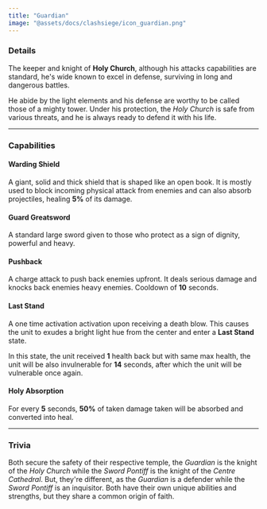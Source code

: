 ```yaml
---
title: "Guardian"
image: "@assets/docs/clashsiege/icon_guardian.png"
---
```


### Details

The keeper and knight of **Holy Church**, although his attacks capabilities are standard, he's wide known to excel in defense, surviving in long and dangerous battles.

He abide by the light elements and his defense are worthy to be called those of a mighty tower. Under his protection, the *Holy Church* is safe from various threats, and he is always ready to defend it with his life.

---

### Capabilities

<Tabs client:load>

<Tab name="Main Attack">

#### Warding Shield

A giant, solid and thick shield that is shaped like an open book. It is mostly used to block incoming physical attack from enemies and can also absorb projectiles, healing **5%** of its damage.

#### Guard Greatsword

A standard large sword given to those who protect as a sign of dignity, powerful and heavy.

</Tab>

<Tab name="Ability">

#### Pushback

A charge attack to push back enemies upfront. It deals serious damage and knocks back enemies heavy enemies. Cooldown of **10** seconds.

#### Last Stand

A one time activation activation upon receiving a death blow. This causes the unit to exudes a bright light hue from the center and enter a **Last Stand** state.

In this state, the unit received **1** health back but with same max health, the unit will be also invulnerable for **14** seconds, after which the unit will be vulnerable once again.

</Tab>

<Tab name="Passive">

#### Holy Absorption

For every **5** seconds, **50%** of taken damage taken will be absorbed and converted into heal.

</Tab>

</Tabs>

---

### Trivia

<Accordion client:load title="Connection between the Clash Siege Holy Church, Guardian and the Primeval Kingdom's Centre Cathedral, Sword Pontiff">

Both secure the safety of their respective temple, the *Guardian* is the knight of the *Holy Church* while the *Sword Pontiff* is the knight of the *Centre Cathedral*. But, they're different, as the *Guardian* is a defender while the *Sword Pontiff* is an inquisitor. Both have their own unique abilities and strengths, but they share a common origin of faith.

</Accordion>
